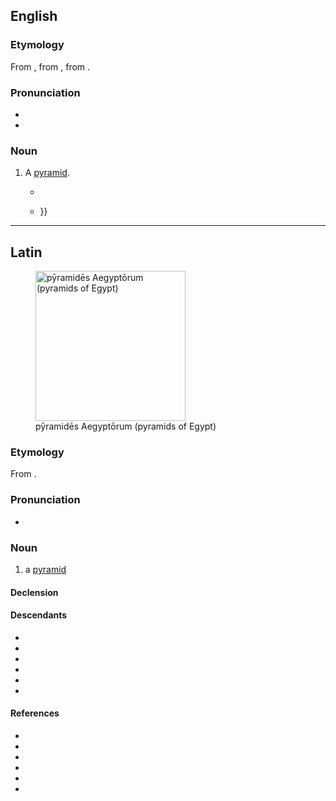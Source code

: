 ==English==

===Etymology===
From {{inh|en|enm|piramis}}, from {{der|en|la|pȳramis}}, from {{der|en|grc|πυραμίς}}.

===Pronunciation===
* {{IPA|en|/ˈpɪɹəmɪs/}}
* {{audio|en|LL-Q1860 (eng)-Vealhurl-pyramis.wav ‎|Audio (UK)}}

===Noun===
{{en-noun|pyramides}} <!--plural "pyramises" only in Shakespeare?-->

# {{lb|en|obsolete}} A [[pyramid]].
#*{{quote-book|en|title= The Way To Geometry: [Being Necessary and Usefull for Astronomers, Enginees, Geographers,. Architects, Land-meaters, Carpenters, Sea-men & Etc.]|author=Peter Ramus|translator=Peter Bedwell|year=1636 |pages=277-278|url= https://www.gutenberg.org/files/26752/26752-h/26752-h.htm |passage= And from hence also shall be the geodesy of the Icosaedrum. For the finding out of the heighth of the '''pyramis''', there is the semidiagony of the side of the decangle and the halfe ray of the circle: But the side of the decangle is a right line subtending the halfe periphery of the side of the quinquangle, or else the greater segment of the ray proportionally cut.}}
#*{{quote-book|en|title= Letters on Egypt, Edom, and the Holy Land|volume=1|author= Alexander Crawford Lindsay Crawford|year=1838 |page=95|url= https://books.google.co.nz/books?id=A71FAAAAIAAJ |passage= For as a '''Pyramis''', beginning at a point, by little and little dilateth into all parts{{...}}}}

----

==Latin==
[[File:All Gizah Pyramids.jpg|thumb|240px|pȳramidēs Aegyptōrum (pyramids of Egypt)]]

===Etymology===
From {{bor|la|grc|πυραμίς}}.

===Pronunciation===
* {{la-IPA|pȳramis}}

===Noun===
{{la-noun|((pȳramis/pȳramid<3>,pȳramis/pȳramid<3.Greek>))|g=f}}

# a [[pyramid]]

====Declension====
{{la-ndecl|((pȳramis/pȳramid<3>,pȳramis/pȳramid<3.Greek>))}}

====Descendants====
* {{desc|en|pyramid|bor=yes}}
* {{desc|fr|pyramide|bor=yes}}
* {{desc|gl|pirámide|bor=yes}}
* {{desc|it|piramide|bor=yes}}
* {{desc|pt|pirâmide|bor=yes}}
* {{desc|es|pirámide|bor=yes}}

====References====
* {{R:L&S|pyramis}}
* {{R:Elementary Lewis}}
* {{R:du Cange}}
* {{R:Gaffiot}}
* {{R:Peck}}
* {{R:NLW}}